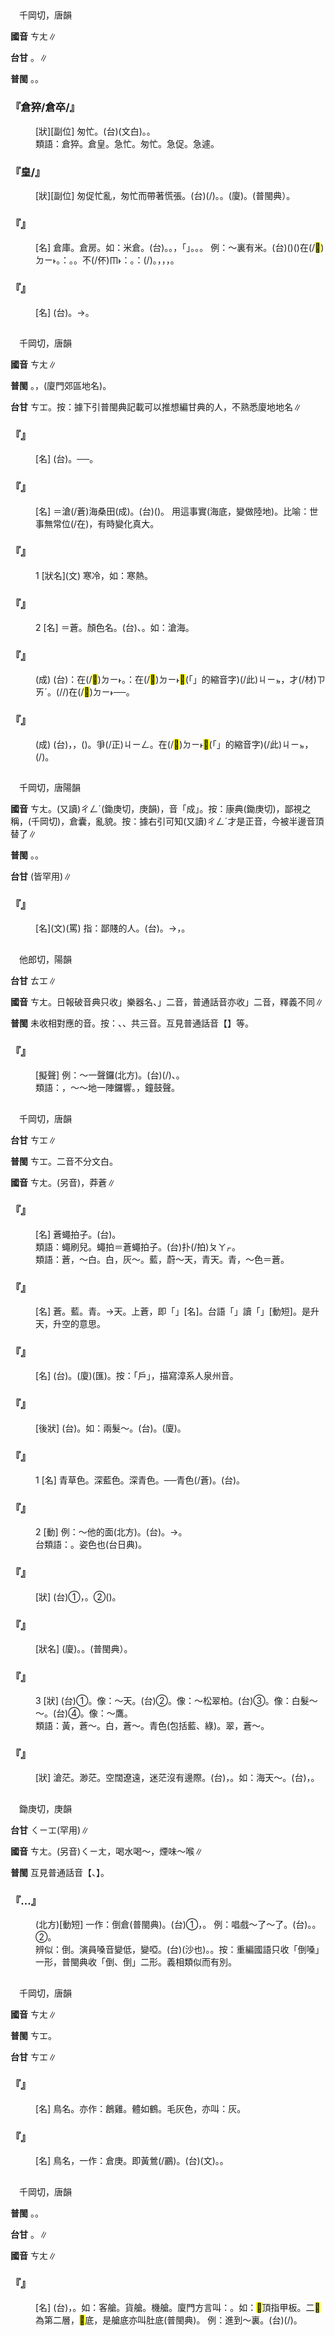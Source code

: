 
=={{ruby|倉|ㄘㄤ}}==

　千岡切，唐韻

'''國音''' <rt>ㄘㄤ</rt>∥

'''台甘''' {{ruby|(文)|ㄘㆲ}}。{{ruby|(白)|ㄘㆭ}}∥

'''普閩''' {{ruby|(文)|ㄘㆲ}}。{{ruby|(白)|ㄘㆭ}}。

    

==='''『倉猝/倉卒/{{ruby|倉|ㄘㄤ}}{{ruby|促|ㄘㄨˋ}}』'''===
: [狀][副位] 匆忙。(台){{ruby|匆|ㄘㆲ}}{{ruby|忙|ㆠㆲˊ}}(文白)。{{ruby|忽|ㄏㄨㆵ}}{{ruby|然|ㆢㄧㄢˊ/ㄌㄧㄢˊ}}{{ruby|間|ㄍㄢ}}{{ruby|趕|ㄍㄨㆩˋ}}{{ruby|趕|ㄍㄨㆩˋ}}{{ruby|緊|ㄍㄧㄣˋ}}{{ruby|緊|ㄍㄧㄣˋ}}。
:類語：倉猝。倉皇。急忙。匆忙。急促。急遽。
:
    

==='''『{{ruby|倉|ㄘㄤ}}皇/{{ruby|惶|ㄏㄨㄤˊ}}』'''===
: [狀][副位] 匆促忙亂，匆忙而帶著慌張。(台){{ruby|趕|ㄍㄨㆩˋ}}{{ruby|趕|ㄍㄨㆩˋ}}{{ruby|緊|ㄍㄧㄣˋ}}{{ruby|緊|ㄍㄧㄣˋ}}{{ruby|雄|ㄏㄧㆲˊ}}{{ruby|雄|ㄏㄧㆲˊ}}(/{{ruby|兇|ㄏㄧㆲ}}{{ruby|兇|ㄏㄧㆲ}}){{ruby|狂|ㄍㆲˊ}}{{ruby|狂|ㄍㆲˊ}}。{{ruby|又|ㄧㄨ˫}}{{ruby|驚|ㄍㄧㆩ}}{{ruby|驚|ㄍㄧㆩ}}{{ruby|惶|ㄏㄧㆩˊ}}{{ruby|惶|ㄏㄧㆩˊ}}。(廈){{ruby|青|ㄑㆪ}}{{ruby|踖|ㄗㄜㆷ ͘}}。{{ruby|趕|ㄍㄨㆩˋ}}{{ruby|狂|ㄍㆲˊ}}(普閩典）。
    

==='''『{{ruby|倉|ㄘㄤ}}』'''===
: [名] 倉庫。倉房。如：米倉。(台){{ruby|貯|ㄉㄨㆤˋ/ㄉㆤˋ}}{{ruby|五|ㄫㆦˋ}}{{ruby|穀|ㄍㆦㆶ}}{{ruby|丌|ㆤ}}{{ruby|所|ㄙㆦˋ}}{{ruby|在|ㄗㄞ˫}}。{{ruby|粟|ㄑㄧㆤㆶ}}{{ruby|倉|ㄘㆭ}}。{{ruby|鼓|ㄍㆦˋ}}{{ruby|亭|ㄉㄧㄥˊ}}{{ruby|坌|ㄅㄨㄣ˫}}，{{ruby|音|ㄧㆬ}}「{{ruby|笨|ㄅㄨㄣ˫}}」。{{ruby|米|ㆠㄧˋ}}{{ruby|棧|ㄗㄢ˪}}。{{ruby|棧|ㄗㄢ˪}}{{ruby|間|ㄍㄧㄥ}}。 例：～裏有米。(台){{ruby|倉|ㄘㆭ}}{{ruby|庫|ㄎㆦ˪}}({{ruby|內|ㄌㄞ˫}}){{ruby|有|ㄨ˫}}({{ruby|貯|ㄉㄨㆤˋ/ㄉㆤˋ}}){{ruby|米|ㆠㄧˋ}}在(/<mark>&#xf9853;</mark>)<rt>ㄉㄧ˫</rt>{{ruby|咧|ㄌㆤ˪}}。{{ruby|按|ㄢ˪}}：{{ruby|台|ㄉㄞˊ}}{{ruby|灣|ㄨㄢˊ}}{{ruby|舊|ㄍㄨ˫}}{{ruby|時|ㄒㄧˊ}}{{ruby|鄉|ㄏㄧㆲ}}{{ruby|庄|ㄗㆭ}}{{ruby|常|ㄒㄧㆲˊ}}{{ruby|說|ㄙㄨㆤㆷ}}{{ruby|粟|ㄑㄧㆤㆶ}}{{ruby|倉|ㄘㆭ}}。{{ruby|米|ㆠㄧˋ}}{{ruby|甕|ㄤ˪}}。不(/伓)<rt>ㆬ˫</rt>{{ruby|說|ㄙㄨㆤ˪}}：{{ruby|米|ㆠㄧˋ}}{{ruby|倉|ㄘㆭ}}。{{ruby|農|ㄌㆲˊ}}{{ruby|家|ㄍㄚ}}{{ruby|多|ㄉㄜ}}{{ruby|用|ㄧㆲ˫}}：{{ruby|鼓|ㄍㆦˋ}}{{ruby|燈|ㄉㄧㄥ}}{{ruby|坌|ㄅㄨㄣ˫}}(/{{ruby|鼓|ㄍㆦˋ}}{{ruby|亭|ㄉㄧㄥˊ}}{{ruby|岔|ㄅㄨㄣ˫}}){{ruby|貯|ㄉㄨㆤˋ/ㄉㆤˋ}}{{ruby|粟|ㄑㄧㆤㆶ}}。{{ruby|粟|ㄑㄧㆤㆶ}}{{ruby|挨|ㄨㆤ/ㆤ}}{{ruby|作|ㄗㄜ˪}}{{ruby|米|ㆠㄧˋ}}，{{ruby|經|ㄍㄧㄥ}}{{ruby|過|ㄍㄨㆤ˪/ㄍㆤ˪}}{{ruby|舂|ㄐㄧㄥ}}{{ruby|白|ㄅㆤㆷ ͘}}，{{ruby|裝|ㄗㆭ}}{{ruby|入|ㆢㄧㆴ ͘/ㄌㄧㆴ ͘}}{{ruby|布|ㄅㆦ˪}}{{ruby|袋|ㄉㆤ˫}}，{{ruby|一|ㄐㄧㆵ ͘}}{{ruby|袋|ㄉㆤ˫}}{{ruby|一|ㄐㄧㆵ ͘}}{{ruby|袋|ㄉㆤ˫}}{{ruby|疊|ㄊㄧㄚㆴ ͘}}{{ruby|入|ㆢㄧㆴ ͘/ㄌㄧㆴ ͘}}{{ruby|棧|ㄗㄢ˪}}{{ruby|間|ㄍㄧㄥ}}。
    

==='''『{{ruby|倉|ㄘㄤ}}{{ruby|庫|ㄎㄨˋ}}』'''===
: [名] (台){{ruby|倉|ㄘㆭ}}{{ruby|庫|ㄎㆦ˪}}。→{{ruby|棧|ㄗㄢ˪}}{{ruby|間|ㄍㄧㄥ}}。
    

=={{ruby|滄|ㄘㄤ}}==

　千岡切，唐韻

'''國音''' <rt>ㄘㄤ</rt>∥

'''普閩''' {{ruby|(文)|ㄘㆲ}}。{{ruby|(白)|ㄘㆭ}}，{{ruby|海|ㄏㄞˋ}}{{ruby|滄|ㄘㆭ}}(廈門郊區地名)。

'''台甘''' <rt>ㄘㆲ</rt>。按：據下引普閩典記載可以推想編甘典的人，不熟悉廈地地名∥

    

==='''『{{ruby|滄|ㄘㄤ}}{{ruby|海|ㄏㄞˇ}}』'''===
: [名] (台){{ruby|滄|ㄘㆲ}}{{ruby|海|ㄏㄞˋ}}。{{ruby|暗|ㆰ˪}}{{ruby|綠|ㄌㄧㆤㆶ ͘}}{{ruby|色|ㄒㄧㆤㆶ}}{{ruby|丌|ㆤ}}{{ruby|水|ㄗㄨㄧˋ}}──{{ruby|海|ㄏㄞˋ}}。
    

==='''『{{ruby|滄|ㄘㄤ}}{{ruby|桑|ㄙㄤ}}』'''===
: [名] ＝滄(/蒼)海桑田(成)。(台){{ruby|大|ㄉㄨㄚ˫}}{{ruby|海|ㄏㄞˋ}}({{ruby|亦|ㄧㄚㆷ ͘}}{{ruby|會|ㄨㆤ˫/ㆤ˫}}{{ruby|變|ㄅㄧㄢ˪}}{{ruby|做|ㄗㄨㆤ˪/ㄗㄜ˪}}){{ruby|桑|ㄙㆭ}}{{ruby|園|ㄏㆭˊ}}。 用這事實(海底，變做陸地)。比喻：世事無常位(/在)，有時變化真大。
    

==='''『{{ruby|滄|ㄘㄤ}}』'''===
:1  [狀名](文) 寒冷，如：寒熱。
    

==='''『{{ruby|滄|ㄘㄤ}}』'''===
:2  [名] ＝蒼。顏色名。(台){{ruby|青|ㄘㆥ/ㄑㆪ}}{{ruby|綠|ㄌㄧㆤㆶ ͘}}{{ruby|色|ㄒㄧㆤㆶ}}、{{ruby|暗|ㆰ˪}}{{ruby|綠|ㄌㄧㆤㆶ ͘}}{{ruby|色|ㄒㄧㆤㆶ}}。如：滄海。
    

==='''『{{ruby|滄|ㄘㄤ}}{{ruby|海|ㄏㄞˇ}}{{ruby|遺|ㄧˊ}}{{ruby|珠|ㄓㄨ}}』'''===
: (成) (台){{ruby|意|ㄧ˪}}{{ruby|思|ㄙㄨ˪}}{{ruby|是|ㄒㄧ˫}}：{{ruby|失|ㄒㄧㆵ}}{{ruby|落|ㄌㄜㆷ ͘}}在(/<mark>&#xf9853;</mark>)<rt>ㄉㄧ˫</rt>{{ruby|海|ㄏㄞˋ}}{{ruby|底|ㄉㄨㆤˋ/ㄉㆤˋ}}{{ruby|丌|ㆤ}}{{ruby|一|ㄐㄧㆵ ͘}}{{ruby|粒|ㄌㄧㄚㆴ ͘}}{{ruby|寶|ㄅㄜˋ}}{{ruby|珠|ㄗㄨ}}。{{ruby|比|ㄅㄧˋ}}{{ruby|喻|ㄌㄨ˫/ㆡㄨ˫}}：在(/<mark>&#xf9853;</mark>)<rt>ㄉㄧ˫</rt><mark>&#xffb50;</mark>(「{{ruby|此|ㄐㄧˋ}}{{ruby|一|ㄐㄧㆵ ͘}}」的縮音字)(/此)<rt>ㄐㄧㆵ</rt>{{ruby|廣|ㄍㆲˋ}}{{ruby|丌|ㆤ}}{{ruby|社|ㄒㄧㄚ˫}}{{ruby|會|ㄏㆤ˫/ㄏㄨㆤ˫}}{{ruby|上|ㄒㄧㆲ˫}}，{{ruby|無|ㆠㄜˊ}}{{ruby|受|ㄒㄧㄨ˫}}{{ruby|人|ㄌㄤˊ}}{{ruby|注|ㄗㄨ˪}}{{ruby|意|ㄧ˪}}{{ruby|丌|ㆤ}}{{ruby|人|ㆢㄧㄣˊ/ㄌㄧㄣˊ}}才(/材)<rt>ㄗㄞˊ</rt>。{{ruby|著|ㄉㄧㄜㆷ}}(/{{ruby|都|ㄉㄜ˫}}/{{ruby|就|ㄐㄧㄨ˫}}){{ruby|是|ㄒㄧ˫}}{{ruby|講|ㄍㆲˋ}}{{ruby|→|ㄍㆲ}}{{ruby|寶|ㄅㄜˋ}}{{ruby|貴|ㄍㄨㄧ˪}}{{ruby|丌|ㆤ}}{{ruby|人|ㆢㄧㄣˊ/ㄌㄧㄣˊ}}{{ruby|材|ㄗㄞˊ}}{{ruby|埋|ㆠㄞˊ}}{{ruby|沒|ㆠㄨㆵ ͘}}在(/<mark>&#xf9853;</mark>)<rt>ㄉㄧ˫</rt>{{ruby|社|ㄒㄧㄚ˫}}{{ruby|會|ㄏㄨㆤ˫}}{{ruby|丌|ㆤ}}{{ruby|一|ㄐㄧㆵ ͘}}{{ruby|角|ㄍㄚㆶ}}{{ruby|<mark>&#xffa45;</mark>|ㆠㆤ˫/ㆠㄨㆤ˫}}{{ruby|得|ㄉㄧㆵ}}{{ruby|發|ㄏㄨㄚㆵ}}{{ruby|揮|ㄏㄨㄧ}}{{ruby|伊|ㄧ}}{{ruby|丌|ㆤ}}{{ruby|才|ㄗㄞˊ}}{{ruby|能|ㄌㄧㄥˊ}}──{{ruby|真|ㄐㄧㄣ}}{{ruby|可|ㄎㄜˋ}}{{ruby|惜|ㄒㄧㄜㆷ}}。
    

==='''『{{ruby|滄|ㄘㄤ}}{{ruby|海|ㄏㄞˇ}}{{ruby|一|ㄧˊ}}{{ruby|粟|ㄙㄨˋ}}』'''===
: (成) (台){{ruby|闊|ㄎㄨㄚㆷ}}{{ruby|大|ㄉㄨㄚ˫}}{{ruby|丌|ㆤ}}{{ruby|海|ㄏㄞˋ}}{{ruby|洋|ㄧㆧˊ/ㄧㆫˊ}}，{{ruby|合|ㄍㄚㆴ}}{{ruby|咱|ㄌㄢˋ}}{{ruby|人|ㄌㄤˊ}}{{ruby|比|ㄅㄧˋ}}{{ruby|起|·ㄎㄧˋ}}{{ruby|來|·ㄌㄞˊ}}，{{ruby|咱|ㄌㄢˋ}}{{ruby|人|ㄌㄤˊ}}{{ruby|若|ㄋㄚˋ}}{{ruby|親|ㄑㄧㄣ}}{{ruby|像|ㄑㄧㆧ˫/ㄑㄧㆫ˫}}{{ruby|一|ㄐㄧㆵ ͘}}{{ruby|粒|ㄌㄧㄚㆴ ͘}}{{ruby|粟|ㄑㄧㆤㆶ}}{{ruby|仔|ㄚ}}{{ruby|<mark>&#xf9075;</mark>|ㄏㄧㄚㆷ}}{{ruby|恁|ㄌㄧㄣ˪}}{{ruby|細|ㄙㄨㆤ˪/ㄙㆤ˪}}({{ruby|細|ㄙㄨㆤ˪/ㄙㆤ˪}}{{ruby|粒|ㄌㄧㄚㆴ ͘}})。{{ruby|比|ㄅㄧˋ}}{{ruby|喻|ㆡㄨ˫/ㄌㄨ˫}}{{ruby|大|ㄉㄨㄚ˫}}{{ruby|細|ㄙㄨㆤ˪/ㄙㆤ˪}}{{ruby|之|ㄐㄧ}}{{ruby|間|ㄍㄢ}}爭(/正)<rt>ㄐㄧㄥ</rt>{{ruby|差|ㄘㄚ}}{{ruby|真|ㄐㄧㄣ}}{{ruby|大|ㄉㄨㄚ˫}}。{{ruby|人|ㄌㄤˊ}}在(/<mark>&#xf9853;</mark>)<rt>ㄉㄧ˫</rt><mark>&#xffb50;</mark>(「{{ruby|此|ㄐㄧˋ}}{{ruby|一|ㄐㄧㆵ ͘}}」的縮音字)(/此)<rt>ㄐㄧㆵ</rt>{{ruby|宇|ㄨˋ}}{{ruby|宙|ㄉㄧㄨ˫}}{{ruby|間|ㄍㄢ}}{{ruby|丌|ㆤ}}{{ruby|地|ㄉㄨㆤ˫/ㄉㆤ˫}}{{ruby|位|ㄨㄧ˫}}，{{ruby|實|ㄒㄧㆵ ͘}}{{ruby|在|ㄗㄞ˫}}{{ruby|真|ㄐㄧㄣ}}{{ruby|微|ㆠㄧˊ}}{{ruby|妙|ㆠㄧㄠ˫}}(/{{ruby|藐|ㆠㄧㄠˋ}}{{ruby|小|ㄒㄧㄠˋ}})。
    

=={{ruby|傖|ㄘㄤ}}==

　千岡切，唐陽韻

'''國音''' <rt>ㄘㄤ</rt>。(又讀)<rt>ㄔㄥˊ</rt>(鋤庚切，庚韻)，音「成」。按：康典(鋤庚切)，鄙視之稱，(千岡切)，倉囊，亂貌。按：據右引可知(又讀)<rt>ㄔㄥˊ</rt>才是正音，今被半邊音頂替了∥

'''普閩''' {{ruby|(文)|ㄘㆲ}}。{{ruby|(白)|ㄘㆭ}}。

'''台甘''' {{ruby|(文)|ㄑㄧㄥ}}{{ruby|。|ㄘㆲ}}{{ruby|。|ㄗㆲ}}(皆罕用)∥

    

==='''『{{ruby|傖|ㄘㄤ}}{{ruby|父|ㄈㄨˇ}}』'''===
: [名](文)(罵) 指：鄙賤的人。(台){{ruby|粗|ㄘㆦ}}{{ruby|魯|ㄌㆦˋ}}{{ruby|下|ㄏㄚ˫}}{{ruby|賤|ㄐㄧㄢ˪}}{{ruby|丌|ㆤ}}{{ruby|人|ㄌㄤˊ}}。→{{ruby|草|ㄘㄠˋ}}{{ruby|地|ㄉㄨㆤ˫/ㄉㆤ˫}}{{ruby|人|ㄌㄤˊ}}，{{ruby|草|ㄘㄠˋ}}{{ruby|<mark>&#xffd42;</mark>|ㄙㆲˊ}}。
    

=={{ruby|鏜|ㄘㄤ}}==

　他郎切，陽韻

'''台甘''' <rt>ㄊㆲ</rt>∥

'''國音''' <rt>ㄘㄤ</rt>。日報破音典只收{{ruby|「|ㄊㄤ}}」樂器名、{{ruby|「|ㄊㄤˊ}}」二音，普通話音亦收{{ruby|「|ㄊㄤ}}{{ruby|、|ㄊㄤˊ}}」二音，釋義不同∥

'''普閩''' 未收相對應的音。按：{{ruby|鏜|ㄊㆲ}}、{{ruby|鏜|ㄉㆲˊ}}、{{ruby|鏜|ㄉㆭˊ}}共三音。互見普通話音【{{ruby|鏜|ㄊㄤ}}】等。

    

==='''『{{ruby|鏜|ㄘㄤ}}』'''===
: [擬聲] 例：～一聲鑼(北方)。(台){{ruby|扑|ㄆㄚㆷ}}(/{{ruby|槓|ㄍㆲ˪}}){{ruby|銅|ㄉㄤˊ}}{{ruby|鑼|ㄌㄜˊ}}{{ruby|丌|ㆤ}}{{ruby|聲|ㄒㄧㆩ}}{{ruby|錚|ㄘㆩ˫}}、{{ruby|鏗|ㄎㆮ˪}}{{ruby|仔|ㄚ}}{{ruby|一|ㄐㄧㆵ ͘}}{{ruby|下|·ㆤ˫}}。
:類語：{{ruby|鏜|ㄊㄤ}}，～～地一陣鑼響。{{ruby|噌|ㄔㄥ}}，鐘鼓聲。
:
    

=={{ruby|蒼|ㄘㄤ}}==

　千岡切，唐韻

'''台甘''' <rt>ㄘㆲ</rt>∥

'''普閩''' <rt>ㄘㆲ</rt>{{ruby|，|ㄘㄤ}}。二音不分文白。

'''國音''' <rt>ㄘㄤ</rt>。(另音){{ruby|(文)|ㄘㄤˇ}}，莽蒼∥

    

==='''『{{ruby|蒼|ㄘㄤ}}{{ruby|蠅|ㄧㄥˊ}}{{ruby|甩|ㄕㄨㄞˇ}}{{ruby|兒|ㄦ}}』'''===
: [名] 蒼蠅拍子。(台){{ruby|胡|ㄏㆦˊ}}{{ruby|蠅|ㄒㄧㄣˊ}}{{ruby|捽|ㄙㄨㆵ}}{{ruby|仔|ㄚ}}。
:類語：蠅刷兒。蠅拍＝蒼蠅拍子。(台)扑(/拍)<rt>ㄆㄚㆷ</rt>{{ruby|胡|ㄏㆦˊ}}{{ruby|蠅|ㄒㄧㄣˊ}}{{ruby|丌|ㆤ}}。
:
:類語：蒼，～白。白，灰～。藍，蔚～天，青天。青，～色＝蒼。
:
    

==='''『{{ruby|上|ㄕㄤˋ}}{{ruby|蒼|ㄘㄤ}}』'''===
: [名] 蒼。藍。青。→天。上蒼，即「{{ruby|上|ㄒㄧㆲ˫}}{{ruby|天|ㄊㄧㄢ}}」[名]。台語「{{ruby|上|ㄒㄧㆲ˫}}{{ruby|天|ㄊㄧㄢ}}」讀「{{ruby|上|ㄐㄧㆫ˫/ㄐㄧㆧ˫}}{{ruby|天|ㄊㆪ}}」[動短]。是升天，升空的意思。
    

==='''『{{ruby|蒼|ㄘㄤ}}{{ruby|蠅|ㄧㄥˊ}}』'''===
: [名] (台){{ruby|胡|ㄏㆦˊ}}{{ruby|蠅|ㄒㄧㄣˊ}}。(廈){{ruby|戶|ㄏㆦ˫}}{{ruby|蠅|ㄒㄧㄣˊ}}(匯)。按：「戶」，描寫漳系人泉州音。
    

==='''『{{ruby|蒼|ㄘㄤ}}{{ruby|蒼|ㄘㄤ}}』'''===
: [後狀] (台){{ruby|灰|ㄏㄨㆤ}}{{ruby|白|ㄅㆤㆷ ͘}}{{ruby|色|ㄒㄧㆤㆶ}}{{ruby|丌|ㆤ}}。如：兩髮～。(台){{ruby|鬢|ㄅㄧㄣ˪}}{{ruby|毛|ㄇㆦ/ㄇㆭˊ}}{{ruby|變|ㄅㄧㄢ˪}}{{ruby|做|ㄗㄨㆤ˪/ㄗㄜ˪}}{{ruby|火|ㄏㆤˋ/ㄏㄨㆤˋ/ㄏㄜˋ}}{{ruby|灰|ㄏㄨ/ㄏㆤ}}{{ruby|色|ㄒㄧㆤㆶ}}。(廈){{ruby|殕|ㄆㄨˋ}}{{ruby|蔥|ㄘㄤ}}。
    

==='''『{{ruby|蒼|ㄘㄤ}}』'''===
:1  [名] 青草色。深藍色。深青色。──青色(/蒼)。(台){{ruby|蒼|ㄘㆲ/ㄘㄤ}}。
    

==='''『{{ruby|蒼|ㄘㄤ}}』'''===
:2  [動] 例：～他的面{{ruby|子|·ㄗˇ}}(北方)。(台){{ruby|失|ㄒㄧㆵ}}{{ruby|伊|ㄧ}}{{ruby|丌|ㆤ}}{{ruby|體|ㄊㆤˋ}}{{ruby|面|ㆠㄧㄢ˫}}。→{{ruby|面|ㆠㄧㄣ˫}}{{ruby|子|ㄗㄨˋ}}。
:台類語：{{ruby|面|ㆠㄧㄣ˫}}{{ruby|水|ㄗㄨㄧˋ}}。姿色也(台日典)。
:
    

==='''『{{ruby|蒼|ㄘㄤ}}{{ruby|老|ㄌㄠˇ}}』'''===
: [狀] (台)①{{ruby|臭|ㄘㄠ˪}}{{ruby|老|ㄌㄠ˫}}{{ruby|丌|ㆤ}}{{ruby|面|ㆠㄧㄣ˫}}{{ruby|貌|ㄇㄠ˫}}，{{ruby|聲|ㄒㄧㆩ}}{{ruby|音|ㄧㆬ}}{{ruby|比|ㄅㄧˋ}}{{ruby|實|ㄒㄧㆵ ͘}}{{ruby|在|ㄗㄞ˫}}{{ruby|丌|ㆤ}}{{ruby|年|ㄋㄧˊ}}{{ruby|歲|ㄏㆤ˪/ㄏㄨㆤ˪}}{{ruby|較|ㄎㄚㆷ}}{{ruby|有|ㄨ˫}}{{ruby|老|ㄌㄠ˫}}{{ruby|款|ㄎㄨㄢˋ}}。②{{ruby|字|ㆢㄧ˫/ㄌㄧ˫}}{{ruby|畫|ㄨㆤ˫}}{{ruby|丌|ㆤ}}{{ruby|筆|ㄅㄧㆵ}}{{ruby|勢|ㄙㆤ˪}}{{ruby|真|ㄐㄧㄣ}}({{ruby|有|ㄨ˫}}){{ruby|老|ㄌㄠˋ}}{{ruby|練|ㄌㄧㄢ˫}}。
    

==='''『{{ruby|蒼|ㄘㄤ}}{{ruby|黃|ㄏㄨㄤˊ}}』'''===
: [狀名] (廈){{ruby|青|ㄘㆥ}}{{ruby|黃|ㆭˊ}}。{{ruby|漚|ㄠ˪}}{{ruby|黃|ㆭˊ}}。{{ruby|黃|ㆭˊ}}{{ruby|酸|ㄙㆭ}}(普閩典）。
    

==='''『{{ruby|蒼|ㄘㄤ}}』'''===
:3  [狀] (台)①{{ruby|深|ㄑㄧㆬ}}{{ruby|藍|ㄋㄚˊ}}{{ruby|丌|ㆤ}}。像：～天。(台)②{{ruby|深|ㄑㄧㆬ}}{{ruby|綠|ㄌㄧㆤㆶ ͘}}{{ruby|丌|ㆤ}}。像：～松翠柏。(台)③{{ruby|灰|ㄏㆤ/ㄏㄨㆤ}}{{ruby|白|ㄅㆤㆷ ͘}}{{ruby|丌|ㆤ}}。像：白髮～～。(台)④{{ruby|灰|ㄏㆤ/ㄏㄨㆤ}}{{ruby|黃|ㆭˊ}}{{ruby|丌|ㆤ}}。像：～鷹。
:類語：黃，蒼～。白，蒼～。青色(包括藍、綠)。翠，蒼～。
:
    

==='''『{{ruby|蒼|ㄘㄤ}}{{ruby|茫|ㄇㄤˊ}}』'''===
: [狀] 滄茫。渺茫。空闊遼遠，迷茫沒有邊際。(台){{ruby|闊|ㄎㄨㄚㆷ}}{{ruby|漭|ㆠㆲˋ}}{{ruby|漭|ㆠㆲˋ}}，{{ruby|無|ㆠㄨˊ}}{{ruby|窮|ㄎㄧㆲˊ}}{{ruby|無|ㆠㄨˊ}}{{ruby|盡|ㄐㄧㄣ˫}}。如：海天～。(台){{ruby|茫|ㆠㆲˊ}}{{ruby|茫|ㆠㆲˊ}}{{ruby|渺|ㆠㄧㄠˋ}}{{ruby|渺|ㆠㄧㄠˋ}}，{{ruby|<mark>&#xffa45;</mark>|ㆠㆤ˫/ㆠㄨㆤ˫}}{{ruby|清|ㄑㄧㄥ}}{{ruby|楚|ㄘㄜˋ}}。
    

=={{ruby|嗆|ㄘㄤ}}==

　鋤庚切，庚韻

'''台甘''' <rt>ㄑㄧㆲ</rt>(罕用)∥

'''國音''' <rt>ㄘㄤ</rt>{{ruby|＝|ㄘㄥ/ㄔㄥ}}。(另音)<rt>ㄑㄧㄤ</rt>，喝水喝～{{ruby|。|ㄑㄧㄤˋ}}，煙味～喉∥

'''普閩''' 互見普通話音【{{ruby|嗆|ㄑㄧㄤ}}、{{ruby|嗆|ㄑㄧㄤˋ}}】。

    

==='''『{{ruby|倒|ㄉㄠˇ}}…{{ruby|嗆|ㄘㄤ}}』'''===
: (北方)[動短] 一作：倒倉(普閩典)。(台)①{{ruby|轉|ㄉㆭˋ}}{{ruby|大|ㄉㄨㄚ˫}}{{ruby|人|ㄌㄤˊ}}{{ruby|變|ㄅㄧㄢ˪}}{{ruby|鴨|ㄚㆷ}}{{ruby|雄|ㄏㄧㄥˊ}}{{ruby|仔|ㄚ}}{{ruby|聲|ㄒㄧㆩ}}，{{ruby|轉|ㄉㆭˋ}}{{ruby|聲|ㄒㄧㆩ}}。 例：唱戲～了～了。(台){{ruby|做|ㄗㄨㆤ˪/ㄗㄜ˪}}{{ruby|戲|ㄏㄧ˪}}{{ruby|唱|ㄑㄧㆧ˪/ㄑㄧㆫ˪}}{{ruby|曲|ㄎㄧㆤㆶ}}{{ruby|丌|ㆤ}}{{ruby|人|ㄌㄤˊ}}。{{ruby|轉|ㄉㆭˋ}}{{ruby|聲|ㄒㄧㆩ}}{{ruby|去|ㄎㄧ˪}}。②{{ruby|唱|ㄑㄧㆧ˪/ㄑㄧㆫ˪}}{{ruby|歌|ㄍㄨㄚ}}{{ruby|唱|ㄑㄧㆧ˪/ㄑㄧㆫ˪}}{{ruby|了|ㄌㄧㄠˋ}}{{ruby|破|ㄆㄨㄚ˪}}{{ruby|脆|ㄘㄨㄧ˪/ㄘㆤ˪}}{{ruby|聲|ㄒㄧㆩ}}{{ruby|去|ㄎㄧ˪}}。
:辨似：倒{{ruby|嗓|ㄙㄤˇ}}。演員嗓音變低，變啞。(台){{ruby|嘶|ㄙㄠ}}{{ruby|聲|ㄒㄧㆩ}}(沙也)。{{ruby|破|ㄆㄨㄚ˪}}{{ruby|脆|ㄘㆤ˪}}{{ruby|聲|ㄒㄧㆩ}}。按：重編國語只收「倒嗓」一形，普閩典收「倒{{ruby|倉|ㄘㄤ}}、倒{{ruby|嗓|ㄙㄤˇ}}」二形。義相類似而有別。
:
    

=={{ruby|鶬|ㄘㄤ}}==

　千岡切，唐韻

'''國音''' <rt>ㄘㄤ</rt>∥

'''普閩''' <rt>ㄘㆲ</rt>。

'''台甘''' <rt>ㄘㆲ</rt>∥

    

==='''『{{ruby|鶬|ㄘㄤ}}{{ruby|鴰|ㄍㄨㄚ}}』'''===
: [名] 鳥名。亦作：鶬雞。體如鶴。{{ruby|羽|ㄩˇ}}毛灰色，亦叫：灰{{ruby|鶴|ㄏㄠˊ}}。
    

==='''『{{ruby|鶬|ㄘㄤ}}{{ruby|鶊|ㄍㄥ}}』'''===
: [名] 鳥名，一作：倉庚。即黃鶯(/鸝)。(台){{ruby|黃|ㄏㆲˊ}}{{ruby|鸝|ㄌㆤˊ}}(文)。{{ruby|黃|ㆭˊ}}{{ruby|鶯|ㄧㄥ}}。
    

=={{ruby|艙|ㄘㄤ}}==

　千岡切，唐韻

'''普閩''' {{ruby|(文)|ㄘㆲ}}。{{ruby|(白)|ㄘㆭ}}。

'''台甘''' {{ruby|(文)|ㄘㆲ}}。{{ruby|(語)|ㄘㆭ}}∥

'''國音''' <rt>ㄘㄤ</rt>∥

    

==='''『{{ruby|艙|ㄘㄤ}}』'''===
: [名] (台){{ruby|船|ㄗㄨㄣˊ}}，{{ruby|飛|ㄏㄨㄧ}}{{ruby|機|ㄍㄧ}}{{ruby|內|ㄌㄞ˫}}{{ruby|丌|ㆤ}}{{ruby|間|ㄍㄧㄥ}}{{ruby|隔|ㄍㆤㆷ}}。如：客艙。貨艙。機艙。廈門方言叫：{{ruby|<mark>&#xffbbb;</mark>|ㄅㄨㄣ˫}}。如：<mark>&#xffbbb;</mark>頂指甲板。二<mark>&#xffbbb;</mark>為第二層，<mark>&#xffbbb;</mark>底，是艙底亦叫肚底(普閩典)。 例：進到～裏。(台){{ruby|落|ㄌㄜㆷ ͘}}{{ruby|去|·ㄎㄧ˪}}{{ruby|船|ㄗㄨㄣˊ}}{{ruby|底|ㄉㄨㆤˋ/ㄉㆤˋ}}(/{{ruby|入|ㆢㄧㆴ ͘/ㄌㄧㆴ ͘}}{{ruby|去|·ㄎㄧ˪}}{{ruby|船|ㄗㄨㄣˊ}}{{ruby|內|ㄌㄞ˫}})。
    
